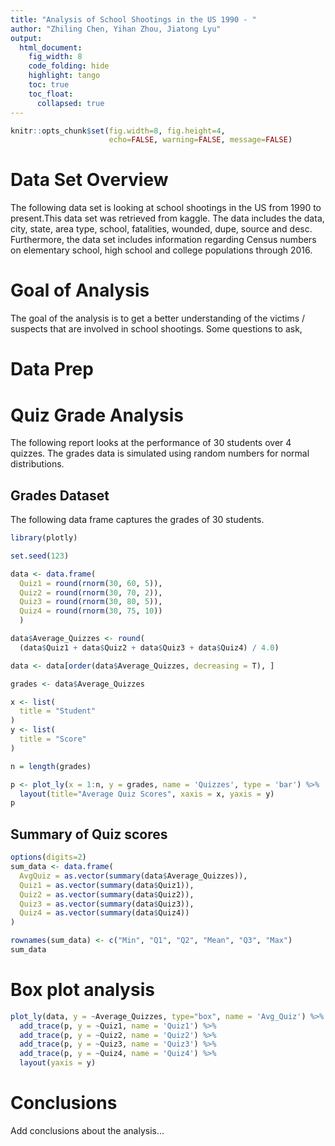 ```yaml
---
title: "Analysis of School Shootings in the US 1990 - "
author: "Zhiling Chen, Yihan Zhou, Jiatong Lyu"
output:
  html_document:
    fig_width: 8
    code_folding: hide
    highlight: tango
    toc: true
    toc_float:
      collapsed: true
---
```



```r
knitr::opts_chunk$set(fig.width=8, fig.height=4,
                      echo=FALSE, warning=FALSE, message=FALSE)
```

# Data Set Overview

The following data set is looking at school shootings in the US from 1990 to present.This data set was retrieved from kaggle. The data includes the data, city, state, area type, school, fatalities, wounded, dupe, source and desc. Furthermore, the data set includes information regarding Census numbers on elementary school, high school and college populations through 2016.

# Goal of Analysis

The goal of the analysis is to get a better understanding of the victims / suspects that are involved in school shootings. Some questions to ask, 

# Data Prep

# Quiz Grade Analysis

The following report looks at the performance of 30 students over 4 quizzes. The grades data is simulated using random numbers for normal distributions.

## Grades Dataset 

The following data frame captures the grades of 30 students.

```r
library(plotly)

set.seed(123)

data <- data.frame(
  Quiz1 = round(rnorm(30, 60, 5)),
  Quiz2 = round(rnorm(30, 70, 2)),
  Quiz3 = round(rnorm(30, 80, 5)),
  Quiz4 = round(rnorm(30, 75, 10))
  )

data$Average_Quizzes <- round(
  (data$Quiz1 + data$Quiz2 + data$Quiz3 + data$Quiz4) / 4.0)

data <- data[order(data$Average_Quizzes, decreasing = T), ]

grades <- data$Average_Quizzes

x <- list(
  title = "Student"
)
y <- list(
  title = "Score"
)

n = length(grades)

p <- plot_ly(x = 1:n, y = grades, name = 'Quizzes', type = 'bar') %>%
  layout(title="Average Quiz Scores", xaxis = x, yaxis = y)
p
```


## Summary of Quiz scores

```r

options(digits=2)
sum_data <- data.frame(
  AvgQuiz = as.vector(summary(data$Average_Quizzes)),
  Quiz1 = as.vector(summary(data$Quiz1)),
  Quiz2 = as.vector(summary(data$Quiz2)),
  Quiz3 = as.vector(summary(data$Quiz3)),
  Quiz4 = as.vector(summary(data$Quiz4))
)

rownames(sum_data) <- c("Min", "Q1", "Q2", "Mean", "Q3", "Max")
sum_data

```


# Box plot analysis

```r

plot_ly(data, y = ~Average_Quizzes, type="box", name = 'Avg_Quiz') %>%
  add_trace(p, y = ~Quiz1, name = 'Quiz1') %>%
  add_trace(p, y = ~Quiz2, name = 'Quiz2') %>%
  add_trace(p, y = ~Quiz3, name = 'Quiz3') %>%
  add_trace(p, y = ~Quiz4, name = 'Quiz4') %>%
  layout(yaxis = y)

```

# Conclusions

Add conclusions about the analysis...